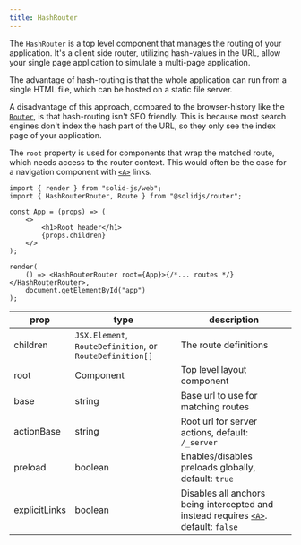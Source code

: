 ```yaml
---
title: HashRouter
---
```


The `HashRouter` is a top level component that manages the routing of your application.
It's a client side router, utilizing hash-values in the URL, allow your single page application to simulate a multi-page application.

The advantage of hash-routing is that the whole application can run from a single HTML file, which can be hosted on a static file server.

A disadvantage of this approach, compared to the browser-history like the [`Router`](/solid-router/reference/components/router), is that hash-routing isn't SEO friendly.
This is because most search engines don't index the hash part of the URL, so they only see the index page of your application.

The `root` property is used for components that wrap the matched route, which needs access to the router context.
This would often be the case for a navigation component with [`<A>`](/solid-router/reference/components/a) links.

```tsx
import { render } from "solid-js/web";
import { HashRouterRouter, Route } from "@solidjs/router";

const App = (props) => (
	<>
		<h1>Root header</h1>
		{props.children}
	</>
);

render(
	() => <HashRouterRouter root={App}>{/*... routes */}</HashRouterRouter>,
	document.getElementById("app")
);
```

| prop          | type                                                     | description                                                                         |
| ------------- | -------------------------------------------------------- | ----------------------------------------------------------------------------------- |
| children      | `JSX.Element`, `RouteDefinition`, or `RouteDefinition[]` | The route definitions                                                               |
| root          | Component                                                | Top level layout component                                                          |
| base          | string                                                   | Base url to use for matching routes                                                 |
| actionBase    | string                                                   | Root url for server actions, default: `/_server`                                    |
| preload       | boolean                                                  | Enables/disables preloads globally, default: `true`                                 |
| explicitLinks | boolean                                                  | Disables all anchors being intercepted and instead requires [`<A>`](/solid-router/reference/components/a). default: `false` |
